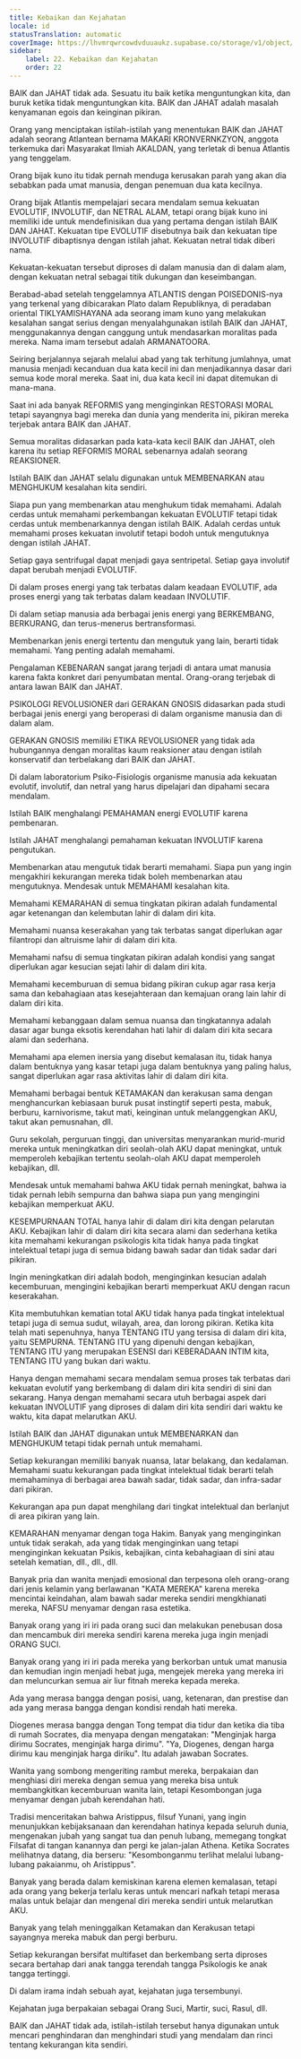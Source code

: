 ```yaml
---
title: Kebaikan dan Kejahatan
locale: id
statusTranslation: automatic
coverImage: https://lhvmrqwrcowdvduuaukz.supabase.co/storage/v1/object/public/strapi-uploads/small_cover-educacion-fundamental.webp-2d51a7828a2b1309555be27f7e2a61a0.webp
sidebar:
    label: 22. Kebaikan dan Kejahatan
    order: 22
---
```

BAIK dan JAHAT tidak ada. Sesuatu itu baik ketika menguntungkan kita, dan buruk ketika tidak menguntungkan kita. BAIK dan JAHAT adalah masalah kenyamanan egois dan keinginan pikiran.

Orang yang menciptakan istilah-istilah yang menentukan BAIK dan JAHAT adalah seorang Atlantean bernama MAKARI KRONVERNKZYON, anggota terkemuka dari Masyarakat Ilmiah AKALDAN, yang terletak di benua Atlantis yang tenggelam.

Orang bijak kuno itu tidak pernah menduga kerusakan parah yang akan dia sebabkan pada umat manusia, dengan penemuan dua kata kecilnya.

Orang bijak Atlantis mempelajari secara mendalam semua kekuatan EVOLUTIF, INVOLUTIF, dan NETRAL ALAM, tetapi orang bijak kuno ini memiliki ide untuk mendefinisikan dua yang pertama dengan istilah BAIK DAN JAHAT. Kekuatan tipe EVOLUTIF disebutnya baik dan kekuatan tipe INVOLUTIF dibaptisnya dengan istilah jahat. Kekuatan netral tidak diberi nama.

Kekuatan-kekuatan tersebut diproses di dalam manusia dan di dalam alam, dengan kekuatan netral sebagai titik dukungan dan keseimbangan.

Berabad-abad setelah tenggelamnya ATLANTIS dengan POISEDONIS-nya yang terkenal yang dibicarakan Plato dalam Republiknya, di peradaban oriental TIKLYAMISHAYANA ada seorang imam kuno yang melakukan kesalahan sangat serius dengan menyalahgunakan istilah BAIK dan JAHAT, menggunakannya dengan canggung untuk mendasarkan moralitas pada mereka. Nama imam tersebut adalah ARMANATOORA.

Seiring berjalannya sejarah melalui abad yang tak terhitung jumlahnya, umat manusia menjadi kecanduan dua kata kecil ini dan menjadikannya dasar dari semua kode moral mereka. Saat ini, dua kata kecil ini dapat ditemukan di mana-mana.

Saat ini ada banyak REFORMIS yang menginginkan RESTORASI MORAL tetapi sayangnya bagi mereka dan dunia yang menderita ini, pikiran mereka terjebak antara BAIK dan JAHAT.

Semua moralitas didasarkan pada kata-kata kecil BAIK dan JAHAT, oleh karena itu setiap REFORMIS MORAL sebenarnya adalah seorang REAKSIONER.

Istilah BAIK dan JAHAT selalu digunakan untuk MEMBENARKAN atau MENGHUKUM kesalahan kita sendiri.

Siapa pun yang membenarkan atau menghukum tidak memahami. Adalah cerdas untuk memahami perkembangan kekuatan EVOLUTIF tetapi tidak cerdas untuk membenarkannya dengan istilah BAIK. Adalah cerdas untuk memahami proses kekuatan involutif tetapi bodoh untuk mengutuknya dengan istilah JAHAT.

Setiap gaya sentrifugal dapat menjadi gaya sentripetal. Setiap gaya involutif dapat berubah menjadi EVOLUTIF.

Di dalam proses energi yang tak terbatas dalam keadaan EVOLUTIF, ada proses energi yang tak terbatas dalam keadaan INVOLUTIF.

Di dalam setiap manusia ada berbagai jenis energi yang BERKEMBANG, BERKURANG, dan terus-menerus bertransformasi.

Membenarkan jenis energi tertentu dan mengutuk yang lain, berarti tidak memahami. Yang penting adalah memahami.

Pengalaman KEBENARAN sangat jarang terjadi di antara umat manusia karena fakta konkret dari penyumbatan mental. Orang-orang terjebak di antara lawan BAIK dan JAHAT.

PSIKOLOGI REVOLUSIONER dari GERAKAN GNOSIS didasarkan pada studi berbagai jenis energi yang beroperasi di dalam organisme manusia dan di dalam alam.

GERAKAN GNOSIS memiliki ETIKA REVOLUSIONER yang tidak ada hubungannya dengan moralitas kaum reaksioner atau dengan istilah konservatif dan terbelakang dari BAIK dan JAHAT.

Di dalam laboratorium Psiko-Fisiologis organisme manusia ada kekuatan evolutif, involutif, dan netral yang harus dipelajari dan dipahami secara mendalam.

Istilah BAIK menghalangi PEMAHAMAN energi EVOLUTIF karena pembenaran.

Istilah JAHAT menghalangi pemahaman kekuatan INVOLUTIF karena pengutukan.

Membenarkan atau mengutuk tidak berarti memahami. Siapa pun yang ingin mengakhiri kekurangan mereka tidak boleh membenarkan atau mengutuknya. Mendesak untuk MEMAHAMI kesalahan kita.

Memahami KEMARAHAN di semua tingkatan pikiran adalah fundamental agar ketenangan dan kelembutan lahir di dalam diri kita.

Memahami nuansa keserakahan yang tak terbatas sangat diperlukan agar filantropi dan altruisme lahir di dalam diri kita.

Memahami nafsu di semua tingkatan pikiran adalah kondisi yang sangat diperlukan agar kesucian sejati lahir di dalam diri kita.

Memahami kecemburuan di semua bidang pikiran cukup agar rasa kerja sama dan kebahagiaan atas kesejahteraan dan kemajuan orang lain lahir di dalam diri kita.

Memahami kebanggaan dalam semua nuansa dan tingkatannya adalah dasar agar bunga eksotis kerendahan hati lahir di dalam diri kita secara alami dan sederhana.

Memahami apa elemen inersia yang disebut kemalasan itu, tidak hanya dalam bentuknya yang kasar tetapi juga dalam bentuknya yang paling halus, sangat diperlukan agar rasa aktivitas lahir di dalam diri kita.

Memahami berbagai bentuk KETAMAKAN dan kerakusan sama dengan menghancurkan kebiasaan buruk pusat instingtif seperti pesta, mabuk, berburu, karnivorisme, takut mati, keinginan untuk melanggengkan AKU, takut akan pemusnahan, dll.

Guru sekolah, perguruan tinggi, dan universitas menyarankan murid-murid mereka untuk meningkatkan diri seolah-olah AKU dapat meningkat, untuk memperoleh kebajikan tertentu seolah-olah AKU dapat memperoleh kebajikan, dll.

Mendesak untuk memahami bahwa AKU tidak pernah meningkat, bahwa ia tidak pernah lebih sempurna dan bahwa siapa pun yang mengingini kebajikan memperkuat AKU.

KESEMPURNAAN TOTAL hanya lahir di dalam diri kita dengan pelarutan AKU. Kebajikan lahir di dalam diri kita secara alami dan sederhana ketika kita memahami kekurangan psikologis kita tidak hanya pada tingkat intelektual tetapi juga di semua bidang bawah sadar dan tidak sadar dari pikiran.

Ingin meningkatkan diri adalah bodoh, menginginkan kesucian adalah kecemburuan, mengingini kebajikan berarti memperkuat AKU dengan racun keserakahan.

Kita membutuhkan kematian total AKU tidak hanya pada tingkat intelektual tetapi juga di semua sudut, wilayah, area, dan lorong pikiran. Ketika kita telah mati sepenuhnya, hanya TENTANG ITU yang tersisa di dalam diri kita, yaitu SEMPURNA. TENTANG ITU yang dipenuhi dengan kebajikan, TENTANG ITU yang merupakan ESENSI dari KEBERADAAN INTIM kita, TENTANG ITU yang bukan dari waktu.

Hanya dengan memahami secara mendalam semua proses tak terbatas dari kekuatan evolutif yang berkembang di dalam diri kita sendiri di sini dan sekarang. Hanya dengan memahami secara utuh berbagai aspek dari kekuatan INVOLUTIF yang diproses di dalam diri kita sendiri dari waktu ke waktu, kita dapat melarutkan AKU.

Istilah BAIK dan JAHAT digunakan untuk MEMBENARKAN dan MENGHUKUM tetapi tidak pernah untuk memahami.

Setiap kekurangan memiliki banyak nuansa, latar belakang, dan kedalaman. Memahami suatu kekurangan pada tingkat intelektual tidak berarti telah memahaminya di berbagai area bawah sadar, tidak sadar, dan infra-sadar dari pikiran.

Kekurangan apa pun dapat menghilang dari tingkat intelektual dan berlanjut di area pikiran yang lain.

KEMARAHAN menyamar dengan toga Hakim. Banyak yang menginginkan untuk tidak serakah, ada yang tidak menginginkan uang tetapi menginginkan kekuatan Psikis, kebajikan, cinta kebahagiaan di sini atau setelah kematian, dll., dll., dll.

Banyak pria dan wanita menjadi emosional dan terpesona oleh orang-orang dari jenis kelamin yang berlawanan "KATA MEREKA" karena mereka mencintai keindahan, alam bawah sadar mereka sendiri mengkhianati mereka, NAFSU menyamar dengan rasa estetika.

Banyak orang yang iri iri pada orang suci dan melakukan penebusan dosa dan mencambuk diri mereka sendiri karena mereka juga ingin menjadi ORANG SUCI.

Banyak orang yang iri iri pada mereka yang berkorban untuk umat manusia dan kemudian ingin menjadi hebat juga, mengejek mereka yang mereka iri dan meluncurkan semua air liur fitnah mereka kepada mereka.

Ada yang merasa bangga dengan posisi, uang, ketenaran, dan prestise dan ada yang merasa bangga dengan kondisi rendah hati mereka.

Diogenes merasa bangga dengan Tong tempat dia tidur dan ketika dia tiba di rumah Socrates, dia menyapa dengan mengatakan: "Menginjak harga dirimu Socrates, menginjak harga dirimu". "Ya, Diogenes, dengan harga dirimu kau menginjak harga diriku". Itu adalah jawaban Socrates.

Wanita yang sombong mengeriting rambut mereka, berpakaian dan menghiasi diri mereka dengan semua yang mereka bisa untuk membangkitkan kecemburuan wanita lain, tetapi Kesombongan juga menyamar dengan jubah kerendahan hati.

Tradisi menceritakan bahwa Aristippus, filsuf Yunani, yang ingin menunjukkan kebijaksanaan dan kerendahan hatinya kepada seluruh dunia, mengenakan jubah yang sangat tua dan penuh lubang, memegang tongkat Filsafat di tangan kanannya dan pergi ke jalan-jalan Athena. Ketika Socrates melihatnya datang, dia berseru: "Kesombonganmu terlihat melalui lubang-lubang pakaianmu, oh Aristippus".

Banyak yang berada dalam kemiskinan karena elemen kemalasan, tetapi ada orang yang bekerja terlalu keras untuk mencari nafkah tetapi merasa malas untuk belajar dan mengenal diri mereka sendiri untuk melarutkan AKU.

Banyak yang telah meninggalkan Ketamakan dan Kerakusan tetapi sayangnya mereka mabuk dan pergi berburu.

Setiap kekurangan bersifat multifaset dan berkembang serta diproses secara bertahap dari anak tangga terendah tangga Psikologis ke anak tangga tertinggi.

Di dalam irama indah sebuah ayat, kejahatan juga tersembunyi.

Kejahatan juga berpakaian sebagai Orang Suci, Martir, suci, Rasul, dll.

BAIK dan JAHAT tidak ada, istilah-istilah tersebut hanya digunakan untuk mencari penghindaran dan menghindari studi yang mendalam dan rinci tentang kekurangan kita sendiri.

